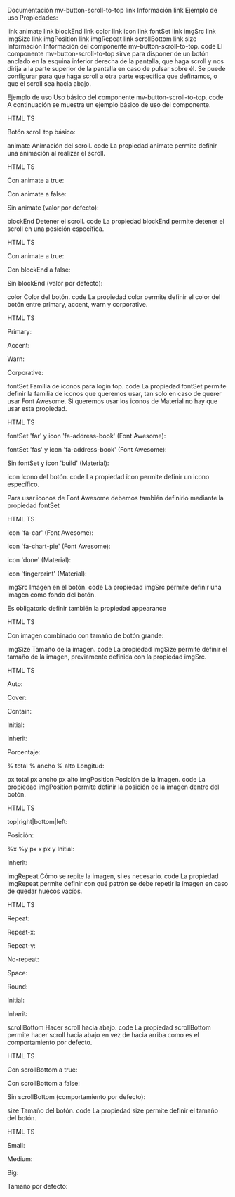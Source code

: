 Documentación mv-button-scroll-to-top
link Información
link Ejemplo de uso
Propiedades:

link animate
link blockEnd
link color
link icon
link fontSet
link imgSrc
link imgSize
link imgPosition
link imgRepeat
link scrollBottom
link size
Información
Información del componente mv-button-scroll-to-top.
code
El componente mv-button-scroll-to-top sirve para disponer de un botón anclado en la esquina inferior derecha de la pantalla, que haga scroll y nos dirija a la parte superior de la pantalla en caso de pulsar sobre él. Se puede configurar para que haga scroll a otra parte específica que definamos, o que el scroll sea hacia abajo.

Ejemplo de uso
Uso básico del componente mv-button-scroll-to-top.
code
A continuación se muestra un ejemplo básico de uso del componente.

HTML
TS

  <mv-button-scroll-to-top>
  </mv-button-scroll-to-top>

  <mv-button-scroll-to-top
    color="primary">
  </mv-button-scroll-to-top>
  
Botón scroll top básico:

animate
Animación del scroll.
code
La propiedad animate permite definir una animación al realizar el scroll.

HTML
TS

  <mv-button-scroll-to-top
    animate=true>
  </mv-button-scroll-to-top>

  <mv-button-scroll-to-top
    animate=false>
  </mv-button-scroll-to-top>

  <mv-button-scroll-to-top>
  </mv-button-scroll-to-top>
  
Con animate a true:

Con animate a false:

Sin animate (valor por defecto):

blockEnd
Detener el scroll.
code
La propiedad blockEnd permite detener el scroll en una posición específica.

HTML
TS

  <mv-button-scroll-to-top
    blockEnd=true>
  </mv-button-scroll-to-top>

  <mv-button-scroll-to-top
    blockEnd=false>
  </mv-button-scroll-to-top>

  <mv-button-scroll-to-top>
  </mv-button-scroll-to-top>
  
Con animate a true:

Con blockEnd a false:

Sin blockEnd (valor por defecto):

color
Color del botón.
code
La propiedad color permite definir el color del botón entre primary, accent, warn y corporative.

HTML
TS

  <mv-button-scroll-to-top
    color="primary">
  </mv-button-scroll-to-top>

  <mv-button-scroll-to-top
    color="accent">
  </mv-button-scroll-to-top>

  <mv-button-scroll-to-top
    color="warn">
  </mv-button-scroll-to-top>

  <mv-button-scroll-to-top
    color="corporative">
  </mv-button-scroll-to-top>
  
Primary:

Accent:

Warn:

Corporative:

fontSet
Familia de iconos para login top.
code
La propiedad fontSet permite definir la familia de iconos que queremos usar, tan solo en caso de querer usar Font Awesome. Si queremos usar los iconos de Material no hay que usar esta propiedad.

HTML
TS

  <mv-button-scroll-to-top
    fontSet="far"
    icon="fa-address-book">
  </mv-button-scroll-to-top>

  <mv-button-scroll-to-top
    fontSet="fas"
    icon="fa-address-book">
  </mv-button-scroll-to-top>

  <mv-button-scroll-to-top
    icon="build">
  </mv-button-scroll-to-top>
  
fontSet 'far' y icon 'fa-address-book' (Font Awesome):

fontSet 'fas' y icon 'fa-address-book' (Font Awesome):

Sin fontSet y icon 'build' (Material):

icon
Icono del botón.
code
La propiedad icon permite definir un icono específico.

Para usar iconos de Font Awesome debemos también definirlo mediante la propiedad fontSet

HTML
TS

  <mv-button-scroll-to-top
    fontSet="fas"
    icon="fa-car">
  </mv-button-scroll-to-top>

  <mv-button-scroll-to-top
    fontSet="fas"
    icon="fa-chart-pie">
  </mv-button-scroll-to-top>

  <mv-button-scroll-to-top
    icon="done">
  </mv-button-scroll-to-top>

  <mv-button-scroll-to-top
    icon="fingerprint">
  </mv-button-scroll-to-top>
  
icon 'fa-car' (Font Awesome):

icon 'fa-chart-pie' (Font Awesome):

icon 'done' (Material):

icon 'fingerprint' (Material):

imgSrc
Imagen en el botón.
code
La propiedad imgSrc permite definir una imagen como fondo del botón.

Es obligatorio definir también la propiedad appearance

HTML
TS

  <mv-button-scroll-to-top
    imgSrc="/assets/examples/ejemplo_imagen2.jpg">
  </mv-button-scroll-to-top>
  
Con imagen combinado con tamaño de botón grande:

imgSize
Tamaño de la imagen.
code
La propiedad imgSize permite definir el tamaño de la imagen, previamente definida con la propiedad imgSrc.

HTML
TS

  <mv-button-scroll-to-top
    imgSize="auto"
    imgSrc="/assets/examples/ejemplo_imagen2.jpg">
  </mv-button-scroll-to-top>

  <mv-button-scroll-to-top
    imgSize="cover"
    imgSrc="/assets/examples/ejemplo_imagen2.jpg">
  </mv-button-scroll-to-top>

  <mv-button-scroll-to-top
    imgSize="contain"
    imgSrc="/assets/examples/ejemplo_imagen2.jpg">
  </mv-button-scroll-to-top>

  <mv-button-scroll-to-top
    imgSize="initial"
    imgSrc="/assets/examples/ejemplo_imagen2.jpg">
  </mv-button-scroll-to-top>

  <mv-button-scroll-to-top
    imgSize="inherit"
    imgSrc="/assets/examples/ejemplo_imagen2.jpg">
  </mv-button-scroll-to-top>

  <mv-button-scroll-to-top
    imgSize="50%"
    imgSrc="/assets/examples/ejemplo_imagen2.jpg">
  </mv-button-scroll-to-top>

  <mv-button-scroll-to-top
    imgSize="10% 20%"
    imgSrc="/assets/examples/ejemplo_imagen2.jpg">
  </mv-button-scroll-to-top>

  <mv-button-scroll-to-top
    imgSize="50px"
    imgSrc="/assets/examples/ejemplo_imagen2.jpg">
  </mv-button-scroll-to-top>

  <mv-button-scroll-to-top
    imgSize="10px 20px"
    imgSrc="/assets/examples/ejemplo_imagen2.jpg">
  </mv-button-scroll-to-top>
  
Auto:

Cover:

Contain:

Initial:

Inherit:

Porcentaje:

% total 
% ancho % alto 
Longitud:

px total 
px ancho px alto 
imgPosition
Posición de la imagen.
code
La propiedad imgPosition permite definir la posición de la imagen dentro del botón.

HTML
TS

  <mv-button-scroll-to-top
    imgPosition="top"
    imgSrc="/assets/examples/ejemplo_imagen2.jpg">
  </mv-button-scroll-to-top>

  <mv-button-scroll-to-top
    imgPosition="right"
    imgSrc="/assets/examples/ejemplo_imagen2.jpg">
  </mv-button-scroll-to-top>

  <mv-button-scroll-to-top
    imgPosition="bottom"
    imgSrc="/assets/examples/ejemplo_imagen2.jpg">
  </mv-button-scroll-to-top>

  <mv-button-scroll-to-top
    imgPosition="left"
    imgSrc="/assets/examples/ejemplo_imagen2.jpg">
  </mv-button-scroll-to-top>

  <mv-button-scroll-to-top
    imgPosition="10% 75%"
    imgSrc="/assets/examples/ejemplo_imagen2.jpg">
  </mv-button-scroll-to-top>

  <mv-button-scroll-to-top
    imgPosition="10px 25px"
    imgSrc="/assets/examples/ejemplo_imagen2.jpg">
  </mv-button-scroll-to-top>

  <mv-button-scroll-to-top
    imgPosition="inital"
    imgSrc="/assets/examples/ejemplo_imagen2.jpg">
  </mv-button-scroll-to-top>

  <mv-button-scroll-to-top
    imgPosition="inherit"
    imgSrc="/assets/examples/ejemplo_imagen2.jpg">
  </mv-button-scroll-to-top>
  
top|right|bottom|left:

Posición:

%x %y 
px x px y 
Initial:

Inherit:

imgRepeat
Cómo se repite la imagen, si es necesario.
code
La propiedad imgRepeat permite definir con qué patrón se debe repetir la imagen en caso de quedar huecos vacíos.

HTML
TS

  <mv-button-scroll-to-top
    imgSize="20px 20px"
    imgRepeat="repeat"
    imgSrc="/assets/examples/ejemplo_imagen2.jpg">
  </mv-button-scroll-to-top>

  <mv-button-scroll-to-top
    imgSize="20px 20px"
    imgRepeat="repeat-x"
    imgSrc="/assets/examples/ejemplo_imagen2.jpg">
  </mv-button-scroll-to-top>

  <mv-button-scroll-to-top
    imgSize="20px 20px"
    imgRepeat="repeat-y"
    imgSrc="/assets/examples/ejemplo_imagen2.jpg">
  </mv-button-scroll-to-top>

  <mv-button-scroll-to-top
    imgSize="20px 20px"
    imgRepeat="no-repeat"
    imgSrc="/assets/examples/ejemplo_imagen2.jpg">
  </mv-button-scroll-to-top>

  <mv-button-scroll-to-top
    imgSize="20px 20px"
    imgRepeat="space"
    imgSrc="/assets/examples/ejemplo_imagen2.jpg">
  </mv-button-scroll-to-top>

  <mv-button-scroll-to-top
    imgSize="20px 20px"
    imgRepeat="round"
    imgSrc="/assets/examples/ejemplo_imagen2.jpg">
  </mv-button-scroll-to-top>

  <mv-button-scroll-to-top
    imgSize="20px 20px"
    imgRepeat="initial"
    imgSrc="/assets/examples/ejemplo_imagen2.jpg">
  </mv-button-scroll-to-top>

  <mv-button-scroll-to-top
    imgSize="20px 20px"
    imgRepeat="inherit"
    imgSrc="/assets/examples/ejemplo_imagen2.jpg">
  </mv-button-scroll-to-top>
  
Repeat:

Repeat-x:

Repeat-y:

No-repeat:

Space:

Round:

Initial:

Inherit:

scrollBottom
Hacer scroll hacia abajo.
code
La propiedad scrollBottom permite hacer scroll hacia abajo en vez de hacia arriba como es el comportamiento por defecto.

HTML
TS

  <mv-button-scroll-to-top
    scrollBottom=true>
  </mv-button-scroll-to-top>

  <mv-button-scroll-to-top
    scrollBottom=false>
  </mv-button-scroll-to-top>

  <mv-button-scroll-to-top>
  </mv-button-scroll-to-top>
  
Con scrollBottom a true:

Con scrollBottom a false:

Sin scrollBottom (comportamiento por defecto):

size
Tamaño del botón.
code
La propiedad size permite definir el tamaño del botón.

HTML
TS

  <mv-button-scroll-to-top
    size="small">
  </mv-button-scroll-to-top>

  <mv-button-scroll-to-top
    size="medium">
  </mv-button-scroll-to-top>

  <mv-button-scroll-to-top
    size="big">
  </mv-button-scroll-to-top>

  <mv-button-scroll-to-top>
  </mv-button-scroll-to-top>
  
Small:

Medium:

Big:

Tamaño por defecto:

